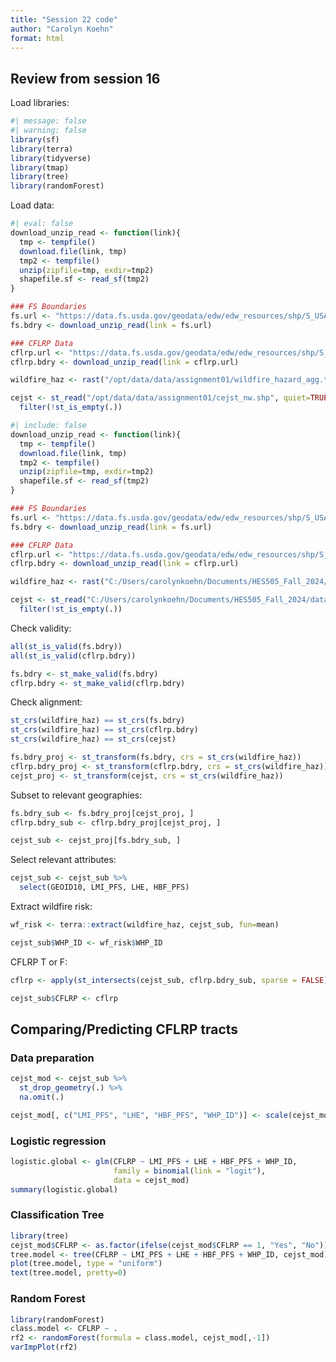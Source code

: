 ```yaml
---
title: "Session 22 code"
author: "Carolyn Koehn"
format: html
---
```


## Review from session 16

Load libraries:

```r
#| message: false
#| warning: false
library(sf)
library(terra)
library(tidyverse)
library(tmap)
library(tree)
library(randomForest)
```

Load data:

```r
#| eval: false
download_unzip_read <- function(link){
  tmp <- tempfile()
  download.file(link, tmp)
  tmp2 <- tempfile()
  unzip(zipfile=tmp, exdir=tmp2)
  shapefile.sf <- read_sf(tmp2)
}

### FS Boundaries
fs.url <- "https://data.fs.usda.gov/geodata/edw/edw_resources/shp/S_USA.AdministrativeForest.zip"
fs.bdry <- download_unzip_read(link = fs.url)

### CFLRP Data
cflrp.url <- "https://data.fs.usda.gov/geodata/edw/edw_resources/shp/S_USA.CFLR_HPRP_ProjectBoundary.zip"
cflrp.bdry <- download_unzip_read(link = cflrp.url)

wildfire_haz <- rast("/opt/data/data/assignment01/wildfire_hazard_agg.tif")

cejst <- st_read("/opt/data/data/assignment01/cejst_nw.shp", quiet=TRUE) %>%
  filter(!st_is_empty(.))
```
```r
#| include: false
download_unzip_read <- function(link){
  tmp <- tempfile()
  download.file(link, tmp)
  tmp2 <- tempfile()
  unzip(zipfile=tmp, exdir=tmp2)
  shapefile.sf <- read_sf(tmp2)
}

### FS Boundaries
fs.url <- "https://data.fs.usda.gov/geodata/edw/edw_resources/shp/S_USA.AdministrativeForest.zip"
fs.bdry <- download_unzip_read(link = fs.url)

### CFLRP Data
cflrp.url <- "https://data.fs.usda.gov/geodata/edw/edw_resources/shp/S_USA.CFLR_HPRP_ProjectBoundary.zip"
cflrp.bdry <- download_unzip_read(link = cflrp.url)

wildfire_haz <- rast("C:/Users/carolynkoehn/Documents/HES505_Fall_2024/data/2023/assignment01/wildfire_hazard_agg.tif")

cejst <- st_read("C:/Users/carolynkoehn/Documents/HES505_Fall_2024/data/2023/assignment01/cejst_nw.shp", quiet=TRUE) %>%
  filter(!st_is_empty(.))
```

Check validity:

```r
all(st_is_valid(fs.bdry))
all(st_is_valid(cflrp.bdry))

fs.bdry <- st_make_valid(fs.bdry)
cflrp.bdry <- st_make_valid(cflrp.bdry)
```

Check alignment:

```r
st_crs(wildfire_haz) == st_crs(fs.bdry)
st_crs(wildfire_haz) == st_crs(cflrp.bdry)
st_crs(wildfire_haz) == st_crs(cejst)

fs.bdry_proj <- st_transform(fs.bdry, crs = st_crs(wildfire_haz))
cflrp.bdry_proj <- st_transform(cflrp.bdry, crs = st_crs(wildfire_haz))
cejst_proj <- st_transform(cejst, crs = st_crs(wildfire_haz))
```

Subset to relevant geographies:

```r
fs.bdry_sub <- fs.bdry_proj[cejst_proj, ]
cflrp.bdry_sub <- cflrp.bdry_proj[cejst_proj, ]

cejst_sub <- cejst_proj[fs.bdry_sub, ]
```

Select relevant attributes:

```r
cejst_sub <- cejst_sub %>%
  select(GEOID10, LMI_PFS, LHE, HBF_PFS)
```

Extract wildfire risk:

```r
wf_risk <- terra::extract(wildfire_haz, cejst_sub, fun=mean)

cejst_sub$WHP_ID <- wf_risk$WHP_ID
```

CFLRP T or F:

```r
cflrp <- apply(st_intersects(cejst_sub, cflrp.bdry_sub, sparse = FALSE), 1, any)

cejst_sub$CFLRP <- cflrp
```

## Comparing/Predicting CFLRP tracts

### Data preparation

```r
cejst_mod <- cejst_sub %>%
  st_drop_geometry(.) %>%
  na.omit(.)

cejst_mod[, c("LMI_PFS", "LHE", "HBF_PFS", "WHP_ID")] <- scale(cejst_mod[, c("LMI_PFS", "LHE", "HBF_PFS", "WHP_ID")])
```

### Logistic regression

```r
logistic.global <- glm(CFLRP ~ LMI_PFS + LHE + HBF_PFS + WHP_ID,
                       family = binomial(link = "logit"),
                       data = cejst_mod)
summary(logistic.global)
```

### Classification Tree

```r
library(tree)
cejst_mod$CFLRP <- as.factor(ifelse(cejst_mod$CFLRP == 1, "Yes", "No"))
tree.model <- tree(CFLRP ~ LMI_PFS + LHE + HBF_PFS + WHP_ID, cejst_mod)
plot(tree.model, type = "uniform")
text(tree.model, pretty=0)
```

### Random Forest

```r
library(randomForest)
class.model <- CFLRP ~ .
rf2 <- randomForest(formula = class.model, cejst_mod[,-1])
varImpPlot(rf2)
```

